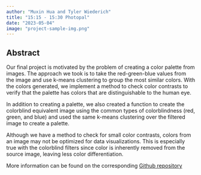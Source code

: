 ```yaml
---
author: "Muxin Hua and Tyler Wiederich"
title: "15:15 - 15:30 Photopal"
date: "2023-05-04"
image: "project-sample-img.png"
---
```

 

## Abstract

Our final project is motivated by the problem of creating a color palette from images. 
The approach we took is to take the red-green-blue values from the image and use k-means clustering to group the most similar colors.
With the colors generated, we implement a method to check color contrasts to verify that the palette has colors that are distinguishable to the human eye.

In addition to creating a palette, we also created a function to create the colorblind equivalent image using the common types of colorblindness (red, green, and blue) and used the same k-means clustering over the filtered image to create a palette. 

Although we have a method to check for small color contrasts, colors from an image may not be optimized for data visualizations. 
This is especially true with the colorblind filters since color is inherently removed from the source image, leaving less color differentiation. 

More information can be found on the corresponding [Github repository](https://github.com/Hiiiua/Photopal)
